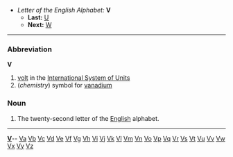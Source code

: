 *''Letter of the English Alphabet:'' '''V'''
**'''Last:''' [[U]]
**'''Next:''' [[W]]
----

===Abbreviation===
'''V'''
#[[volt]] in the [[International System of Units]]
#(''chemistry'') symbol for [[vanadium]]

===Noun===

#The twenty-second letter of the [[English]] alphabet.
----
{{msg:indexletters1}}  '''[http://wiktionary.org/w/wiki.phtml?title=Special:Allpages&from=V V] '''-- [http://wiktionary.org/w/wiki.phtml?title=Special:Allpages&from=Va Va] [http://wiktionary.org/w/wiki.phtml?title=Special:Allpages&from=Vb Vb] [http://wiktionary.org/w/wiki.phtml?title=Special:Allpages&from=Vc Vc] [http://wiktionary.org/w/wiki.phtml?title=Special:Allpages&from=Vd Vd] [http://wiktionary.org/w/wiki.phtml?title=Special:Allpages&from=Ve Ve] [http://wiktionary.org/w/wiki.phtml?title=Special:Allpages&from=Vf Vf] [http://wiktionary.org/w/wiki.phtml?title=Special:Allpages&from=Vg Vg] [http://wiktionary.org/w/wiki.phtml?title=Special:Allpages&from=Vh Vh] [http://wiktionary.org/w/wiki.phtml?title=Special:Allpages&from=Vi Vi] [http://wiktionary.org/w/wiki.phtml?title=Special:Allpages&from=Vj Vj] [http://wiktionary.org/w/wiki.phtml?title=Special:Allpages&from=Vk Vk] [http://wiktionary.org/w/wiki.phtml?title=Special:Allpages&from=Vl Vl] [http://wiktionary.org/w/wiki.phtml?title=Special:Allpages&from=Vm Vm] [http://wiktionary.org/w/wiki.phtml?title=Special:Allpages&from=Vn Vn] [http://wiktionary.org/w/wiki.phtml?title=Special:Allpages&from=Vo Vo] [http://wiktionary.org/w/wiki.phtml?title=Special:Allpages&from=Vp Vp] [http://wiktionary.org/w/wiki.phtml?title=Special:Allpages&from=Vq Vq] [http://wiktionary.org/w/wiki.phtml?title=Special:Allpages&from=Vr Vr] [http://wiktionary.org/w/wiki.phtml?title=Special:Allpages&from=Vs Vs] [http://wiktionary.org/w/wiki.phtml?title=Special:Allpages&from=Vt Vt] [http://wiktionary.org/w/wiki.phtml?title=Special:Allpages&from=Vu Vu] [http://wiktionary.org/w/wiki.phtml?title=Special:Allpages&from=Vv Vv] [http://wiktionary.org/w/wiki.phtml?title=Special:Allpages&from=Vw Vw] [http://wiktionary.org/w/wiki.phtml?title=Special:Allpages&from=Vx Vx] [http://wiktionary.org/w/wiki.phtml?title=Special:Allpages&from=Vy Vy] [http://wiktionary.org/w/wiki.phtml?title=Special:Allpages&from=Vz Vz]<br>
{{msg:indexletters2}}
